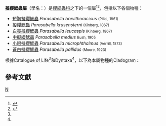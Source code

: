 {{Automatic Taxobox
| taxon = Parasabella
| authority = {{tsl|sv|Hjalmar Kinberg (veterinär)||Kinberg}}, 1867
}}

'''擬纓鰓蟲屬'''（學名：{{lang|la|'''''Parasabella''''' <small>Bush, 1905</small>}}）是[[纓緦蟲科|纓緦蟲科]]之下的一個屬<ref name = "COL">{{cite web |url=http://www.catalogueoflife.org/annual-checklist/2011/search/all/key/parasabella/match/1 |title=Species 2000 & ITIS Catalogue of Life: 2011 Annual Checklist. |accessdate=2014-09-24 |editors=Bisby F.A., Roskov Y.R., Orrell T.M., Nicolson D., Paglinawan L.E., Bailly N., Kirk P.M., Bourgoin T., Baillargeon G., Ouvrard D. |year=2011 |publisher=Species 2000 |location=Reading, UK |language=en |archive-date=2016-04-03 |archive-url=https://web.archive.org/web/20160403014830/http://www.catalogueoflife.org/annual-checklist/2011/search/all/key/parasabella/match/1 |dead-url=no }}</ref><ref name="dyn_1007631">{{Dyntaxa |id=1007631|title=Parasabella }}</ref>，包括以下各個物種：
*[[短胸擬纓鰓蟲|短胸擬纓鰓蟲]] ''Parasabella brevithoracicus'' <small>(Pillai, 1961)</small>
*[[擬纓鰓蟲|擬纓鰓蟲]] ''Parasabella krusensterni'' <small>(Kinberg, 1867)</small>
*[[白亮擬纓鰓蟲|白亮擬纓鰓蟲]] ''Parasabella leucaspis'' <small>(Kinberg, 1867)</small>
*[[中擬纓鰓蟲|中擬纓鰓蟲]] ''Parasabella medius'' <small>Bush, 1905</small>
*[[小眼擬纓鰓蟲|小眼擬纓鰓蟲]] ''Parasabella microphthalmus'' <small>(Verrill, 1873)</small>
*[[蒼白擬纓鰓蟲|蒼白擬纓鰓蟲]] ''Parasabella pallidus'' <small>(Moore, 1923)</small>

根據[[Catalogue_of_Life|Catalogue of Life]]<ref name="COL"/>和[[Dyntaxa|Dyntaxa]]<ref name= "dyn_1007631"/>，以下為本屬物種的[[Cladogram|Cladogram]]：

{{Clade
| label1 = '''''Parasabella '''''
| 1={{Clade
| 1=''[[Parasabella_aberrans|Parasabella aberrans]]''
| 2=''[[Parasabella_albicans|Parasabella albicans]]''
| 3=''[[Parasabella_aulaconota|Parasabella aulaconota]]''
| 4=''[[Parasabella_brevithoracica|Parasabella brevithoracica]]''
| 5=''[[Parasabella_cambrensis|Parasabella cambrensis]]''
| 6=''[[Parasabella_columbi|Parasabella columbi]]''
| 7=''[[Parasabella_fernandezensis|Parasabella fernandezensis]]''
| 8=''[[Parasabella_flecata|Parasabella flecata]]''
| 9=''[[Parasabella_jamaicensis|Parasabella jamaicensis]]''
| 10=''[[Parasabella_japonica|Parasabella japonica]]''
| 11=''[[Parasabella_lacunosa|Parasabella lacunosa]]''
| 12=''[[Parasabella_langerhansi|Parasabella langerhansi]]''
| 13=''[[Parasabella_leucaspis|Parasabella leucaspis]]''
| 14=''[[Parasabella_media|Parasabella media]]''
| 15=''[[Parasabella_microphthalma|Parasabella microphthalma]]''
| 16=''[[Parasabella_oculea|Parasabella oculea]]''
| 17=''[[Parasabella_pallida|Parasabella pallida]]''
| 18=''[[Parasabella_polarsterni|Parasabella polarsterni]]''
| 19=''[[Parasabella_rufovittata|Parasabella rufovittata]]''
| 20=''[[Parasabella_rugosa|Parasabella rugosa]]''
| 21=''[[Parasabella_saxicola|Parasabella saxicola]]''
| 22=''[[Parasabella_tenuicollaris|Parasabella tenuicollaris]]''
| 23=''[[Parasabella_tommasi|Parasabella tommasi]]''
| 24=''[[Parasabella_torulis|Parasabella torulis]]''
}}
}}

==參考文獻==
{{reflist}}

{{Taxonbar}}
[[Category:_1867年描述的分类群|N]]